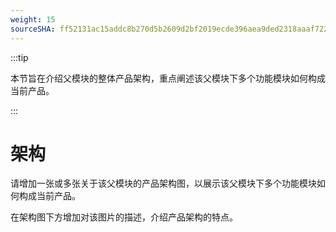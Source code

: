 ```yaml
---
weight: 15
sourceSHA: ff52131ac15addc8b270d5b2609d2bf2019ecde396aea9ded2318aaaf722ec1d
---
```


:::tip

本节旨在介绍父模块的整体产品架构，重点阐述该父模块下多个功能模块如何构成当前产品。

:::

# 架构

请增加一张或多张关于该父模块的产品架构图，以展示该父模块下多个功能模块如何构成当前产品。

在架构图下方增加对该图片的描述，介绍产品架构的特点。
